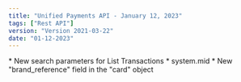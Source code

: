 ```yaml
---
title: "Unified Payments API - January 12, 2023"
tags: ["Rest API"]
version: "Version 2021-03-22"
date: "01-12-2023"
---
```


<ReleaseNoteSection title="List Transactions">
    <ReleaseNoteDetail type="added">
        * New search parameters for List Transactions
            * system.mid
    </ReleaseNoteDetail>
</ReleaseNoteSection>

<ReleaseNoteSection title="Create Payment Methods">
    <ReleaseNoteDetail type="added">
        * New "brand_reference" field in the "card" object
    </ReleaseNoteDetail>
</ReleaseNoteSection>

